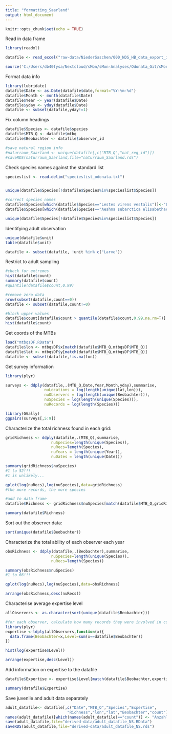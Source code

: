 ```yaml
---
title: "formatting_Saarland"
output: html_document
---
```


```r

knitr::opts_chunk$set(echo = TRUE)

```

Read in data frame

```r

library(readxl)

datafile <- read_excel("raw-data/NiederSaschen/000_NDS_HB_data_export_iDiv_w_date.xlsx")

source('C:/Users/db40fysa/Nextcloud/sMon/sMon-Analyses/Odonata_Git/sMon-insects/R/sparta_wrapper_functions.R')

```

Format data info

```r

library(lubridate)
datafile$Date <- as.Date(datafile$date,format="%Y-%m-%d")
datafile$Month <- month(datafile$Date)
datafile$Year <- year(datafile$Date)
datafile$yday <- yday(datafile$Date)
datafile <- subset(datafile,yday!=1)

```

Fix column headings
```r

datafile$Species <- datafile$species
datafile$MTB_Q <- datafile$mtbq
datafile$Beobachter <- datafile$observer_id

#save natural region info
#naturraum_Saarland <- unique(datafile[,c("MTB_Q","nat_reg_id")])
#saveRDS(naturraum_Saarland,file="naturraum_Saarland.rds")

```


Check species names against the standard list

```r
specieslist <- read.delim("specieslist_odonata.txt")


unique(datafile$Species[!datafile$Species%in%specieslist$Species])

#correct species names
datafile$Species[which(datafile$Species=="Lestes virens vestalis")]<-"Lestes virens"
datafile$Species[which(datafile$Species=="Aeshna subarctica elisabethae")]<-"Aeshna subarctica"

unique(datafile$Species[!datafile$Species%in%specieslist$Species])

```

Identifying adult observation

```r

unique(datafile$unit)
table(datafile$unit)

datafile <- subset(datafile, !unit %in% c("Larve"))

```

Restrict to adult sampling

```r
#check for extremes
hist(datafile$count)
summary(datafile$count)
#quantile(datafile$count,0.99)

#remove zero data
nrow(subset(datafile,count==0))
datafile <- subset(datafile,count!=0)

#block upper values
datafile$count[datafile$count > quantile(datafile$count,0.99,na.rm=T)] <- quantile(datafile$count,0.99,na.rm=T)
hist(datafile$count)

```

Get coords of the MTBs

```r
load("mtbqsDF.RData")
datafile$lon <- mtbqsDF$x[match(datafile$MTB_Q,mtbqsDF$MTB_Q)]
datafile$lat <- mtbqsDF$y[match(datafile$MTB_Q,mtbqsDF$MTB_Q)]
datafile <- subset(datafile,!is.na(lon))

```


Get survey information

```r

library(plyr)

surveys <- ddply(datafile,.(MTB_Q,Date,Year,Month,yday),summarise,
                 nuLocations = log(length(unique(lat,lon))),
                 nuObservers = log(length(unique(Beobachter))),
                 nuSpecies = log(length(unique(Species))),
                 nuRecords = log(length(Species)))

library(GGally)
ggpairs(surveys[,5:9])

```

Characterize the total richness found in each grid:

```r
gridRichness <- ddply(datafile,.(MTB_Q),summarise,
                    nuSpecies=length(unique(Species)),
                    nuRecs=length(Species),
                    nuYears = length(unique(Year)),
                    nuDates = length(unique(Date)))

summary(gridRichness$nuSpecies)
#1 to 52!!!
#1 is unlikely...

qplot(log(nuRecs),log(nuSpecies),data=gridRichness)
#the more records, the more species

#add to data frame
datafile$Richness <- gridRichness$nuSpecies[match(datafile$MTB_Q,gridRichness$MTB_Q)]

summary(datafile$Richness)

```

Sort out the observer data:

```r

sort(unique(datafile$Beobachter))

```

Characterize the total ability of each observer each year

```r

obsRichness <- ddply(datafile,.(Beobachter),summarise,
                    nuSpecies=length(unique(Species)),
                    nuRecs=length(Species))

summary(obsRichness$nuSpecies)
#1 to 66!!!

qplot(log(nuRecs),log(nuSpecies),data=obsRichness)

arrange(obsRichness,desc(nuRecs))

```

Characterise average expertise level

```r

allObservers <- as.character(sort(unique(datafile$Beobachter)))

#for each observer, calculate how many records they were involved in collecting
library(plyr)
expertise <-ldply(allObservers,function(x){
  data.frame(Beobachter=x,Level=sum(x==datafile$Beobachter))
})

hist(log(expertise$Level))  

arrange(expertise,desc(Level))

```

Add information on expertise to the datafile

```r

datafile$Expertise <- expertise$Level[match(datafile$Beobachter,expertise$Beobachter)]

summary(datafile$Expertise)

```

Save juvenile and adult data separately

```r

adult_datafile<- datafile[,c("Date","MTB_Q","Species","Expertise",
                           "Richness","lon","lat","Beobachter","count")]
names(adult_datafile)[which(names(adult_datafile)=="count")] <- "Anzahl_min"
save(adult_datafile,file="derived-data/adult_datafile_NS.RData")
saveRDS(adult_datafile,file="derived-data/adult_datafile_NS.rds")

```



